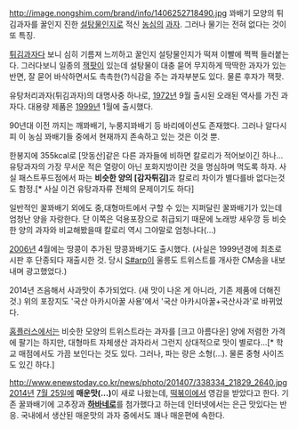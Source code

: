 http://image.nongshim.com/brand/info/1406252718490.jpg
꽈배기 모양의 튀김과자를 꿀인지 진한 [[설탕]]물인지로 적신 [[농심]]의 [[과자]]. 그러나 물기는 전혀 없다는 것이 또 특징.

[[튀김]]과자다 보니 심히 기름져 느끼하고 꿀인지 설탕물인지가 떡져 이빨에 쩍쩍 들러붙는다. 그러다보니 일종의 [[잭팟]]이 있는데 설탕물이 대충 묻어 무지하게 딱딱한 과자가 있는 반면, 잘 묻어 바삭하면서도 촉촉한(?)식감을 주는 과자부분도 있다. 물론 후자가 잭팟. 

유탕처리과자(튀김과자)의 대명사중 하나로, [[1972년]] 9월 출시된 오래된 역사를 가진 과자다. 대용량 제품은 [[1999년]] 1월에 출시했다.

90년대 이전 까지는 깨꽈배기, 누룽지꽈배기 등 바리에이션도 존재했다. 그러나 알다시피 이 농심 꽈배기들 중에서 현재까지 존속하고 있는 것은 이것 뿐.

{{{#!html
<iframe width="640" height="360" src="https://www.youtube.com/embed/C_3sufm2qa8" frameborder="0" allowfullscreen></iframe>
}}}

한봉지에 355kcal로 [맛동산]같은 다른 과자들에 비하면 칼로리가 적어보이긴 하나... 유탕과자의 가장 무서운 적은 열량이 아닌 포화지방이란 것을 명심하며 먹도록 하자. 사실 패스트푸드점에서 파는 '''비슷한 양의 [감자튀김]'''과 칼로리 차이가 별다를바 없다는것도 함정.[* 사실 이건 유탕과자류 전체의 문제이기도 하다]

일반적인 꿀꽈배기 외에도 중,대형마트에서 구할 수 있는 지퍼달린 꿀꽈배기가 있는데 엄청난 양을 자랑한다. 단 이쪽은 덕용포장으로 취급되기 때문에 노래방 새우깡 등 비슷한 양의 과자와 비교해봤을때 칼로리 역시 그야말로 엄청나다(...)

[[2006년]] 4월에는 땅콩이 추가된 땅콩꽈배기도 출시했다. (사실은 1999년경에 최초로 시판 후 단종되다 재출시한 것. 당시 [[샵#s-2|S#arp]]이 울릉도 트위스트를 개사한 CM송을 내보내며 광고했었다.)

{{{#!html
<iframe width="480" height="360" src="https://www.youtube.com/embed/leBaA0KJHzc" frameborder="0" allowfullscreen></iframe>
}}}

2014년 즈음해서 사과맛이 추가되었다. (새 맛이 나온 게 아니라, 기존 제품에 더해진 것.) 위의 포장지도 '국산 아카시아꿀 사용'에서 '국산 아카시아꿀+국산사과'로 바뀌었다.

[[홈플러스]]에서는 비슷한 모양의 트위스트라는 과자를 [크고 아름다운] 양에 저렴한 가격에 팔기는 하지만, 대형마트 자체생산 과자라서 그런지 상대적으로 맛이 별로다...[* 학교 매점에서도 가끔 보인다는 것도 있다. 그러나, 파는 량은 소형(...). 물론 중형 사이즈도 있긴 하다.]

http://www.enewstoday.co.kr/news/photo/201407/338334_21829_2640.jpg
[[2014년]] [[7월 25일]]에 '''매운맛(...)'''이 새로 나왔는데, [[떡볶이]]에서 영감을 받았다고 한다. 기존 꿀꽈배기에 고추장과 '''[[하바네로]]'''를 첨가했다고 하는데 인터넷에서는 은근 맛있다는 반응. 국내에서 생산된 매운맛의 과자 중에서도 꽤나 매운편에 속한다.
